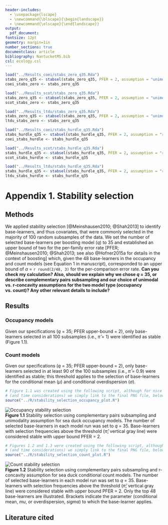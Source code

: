 ```yaml
---
header-includes:
  - \usepackage{lscape}
  - \newcommand{\blscape}{\begin{landscape}}
  - \newcommand{\elscape}{\end{landscape}}
output: 
  pdf_document:
fontsize: 12pt
geometry: margin=1in
number_sections: true
documentclass: article
bibliography: NantucketMS.bib
csl: ecology.csl
---
```

```r
load("../Results_coei/stabs_zero_q35.Rda")
stabs_zero_q35 <- stabsel(stabs_zero_q35, PFER = 2, assumption = "unimodal")
coei_stabs_zero <- stabs_zero_q35

load("../Results_scot/stabs_zero_q35.Rda")
stabs_zero_q35 <- stabsel(stabs_zero_q35, PFER = 2, assumption = "unimodal")
scot_stabs_zero <- stabs_zero_q35

load("../Results_ltdu/stabs_zero_q35.Rda")
stabs_zero_q35 <- stabsel(stabs_zero_q35, PFER = 2, assumption = "unimodal")
ltdu_stabs_zero <- stabs_zero_q35
```

```r
load("../Results_coei/stabs_hurdle_q35.Rda")
stabs_hurdle_q35 <- stabsel(stabs_hurdle_q35, PFER = 2, assumption = "r-concave")
coei_stabs_hurdle <- stabs_hurdle_q35

load("../Results_scot/stabs_hurdle_q35.Rda")
stabs_hurdle_q35 <- stabsel(stabs_hurdle_q35, PFER = 2, assumption = "r-concave")
scot_stabs_hurdle <- stabs_hurdle_q35

load("../Results_ltdu/stabs_hurdle_q35.Rda")
stabs_hurdle_q35 <- stabsel(stabs_hurdle_q35, PFER = 2, assumption = "r-concave")
ltdu_stabs_hurdle <- stabs_hurdle_q35
```

# Appendix 1. Stability selection

## Methods

We applied stability selection [@Meinshausen2010; @Shah2013] to identify base-learners, and thus covariates, that were commonly selected in the majority of 100 random subsamples of the data.  We set the number of selected base-learners per boosting model (*q*) to 35 and established an upper bound of two for the per-family error rate [PFER; @Meinshausen2010; @Shah2013; see also @Hofner2015a for details in the context of boosting] which, given the 48 base-learners in the occupancy and count models (see Equation 1 in manuscript), corresponded to an upper bound of $\alpha$ = `r round(2/48, 3)` for the per-comparison error rate.  **Can you check my calculation?  Also, should we explain why we chose *q* = 35, or describe complementary pairs subsampling and our choice of unimodal vs. r-concavity assumptions for the two model type (occupancy vs. count)?  Any other relevant details to include?**

## Results

### Occupancy models

Given our specifications (*q* = 35; PFER upper-bound = 2), only base-learners selected in all 100 subsamples (i.e., $\hat{\pi}$ = 1) were identified as stable (Figure 1.1).

### Count models
Given our specifications (*q* = 35; PFER upper-bound = 2), only base-learners selected in at least 90 of the 100 subsamples (i.e., $\hat{\pi}$ = 0.9) were identified as stable; this threshold applies to the selection of base-learners for the conditional mean ($\mu$) and conditional overdispersion ($\sigma$).
\newpage
\blscape
```r
# Figure 1.1 was created using the following script, although for nice formatting
# (and time considerations) we simply link to the final PNG file, below
source("../R/stability_selection_occupancy_plot.R")
```
![Occupancy stability selection](./Figures/stability_selection_occupancy.png)  
**Figure 1.1** Stability selection using complementary pairs subsampling and unimodality assumption for sea duck occupancy models. The number of selected base-learners in each model run was set to *q* = 35.  Base-learners with selection frequencies above the threshold ($\hat{\pi}$; vertical gray line) were considered stable with upper bound PFER = 2.   

\newpage
```r
# Figures 1.2 and 1.3 were created using the following script, although for nice formatting
# (and time considerations) we simply link to the final PNG file, below
source("../R/stability_selection_count_plot.R")
```
![Count stability selection](./Figures/stability_selection_count.png)  
**Figure 1.2** Stability selection using complementary pairs subsampling and r-concavity assumption for sea duck conditional count models. The number of selected base-learners in each model run was set to *q* = 35.  Base-learners with selection frequencies above the threshold ($\hat{\pi}$; vertical gray line) were considered stable with upper bound PFER = 2.  Only the top 48 base-learners are illustrated. Brackets indicate the parameter (conditional mean, *mu*, or overdispersion, *sigma*) to which the base-learner applies.

\elscape

## Literature cited
